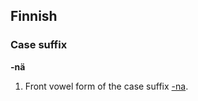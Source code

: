 ==Finnish==

===Case suffix===
'''-nä'''

# Front vowel form of the case suffix [[-na#Finnish|-na]].